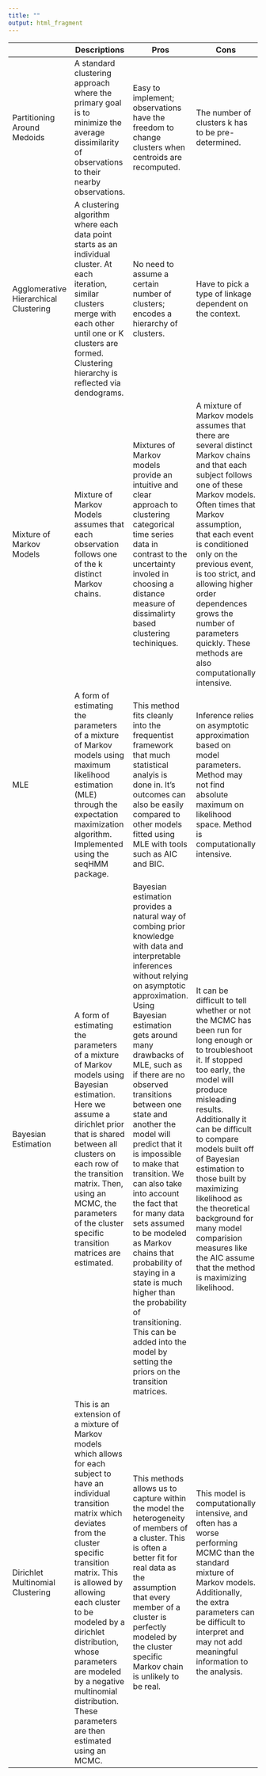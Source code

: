 ```yaml
---
title: ""
output: html_fragment
---
```



|                                       | Descriptions                                                                                                                                                                                                                                                                                                                                                                                     | Pros                                                                                                                                                                                                                                                                                                                                                                                                                                                                                                                                                                                                                                                          | Cons                                                                                                                                                                                                                                                                                                                                                                                                                                 |
|---------------------------------------|--------------------------------------------------------------------------------------------------------------------------------------------------------------------------------------------------------------------------------------------------------------------------------------------------------------------------------------------------------------------------------------------------|---------------------------------------------------------------------------------------------------------------------------------------------------------------------------------------------------------------------------------------------------------------------------------------------------------------------------------------------------------------------------------------------------------------------------------------------------------------------------------------------------------------------------------------------------------------------------------------------------------------------------------------------------------------|--------------------------------------------------------------------------------------------------------------------------------------------------------------------------------------------------------------------------------------------------------------------------------------------------------------------------------------------------------------------------------------------------------------------------------------|
|      Partitioning Around Medoids      | A standard clustering approach where the primary goal is to minimize the average dissimilarity of observations to their nearby observations.                                                                                                                                                                                                                                                     | Easy to implement; observations have the freedom to change clusters when centroids are recomputed.                                                                                                                                                                                                                                                                                                                                                                                                                                                                                                                                                            | The number of clusters k has to be pre-determined.                                                                                                                                                                                                                                                                                                                                                                                   |
| Agglomerative Hierarchical Clustering | A clustering algorithm where each data point starts as an individual cluster. At each iteration, similar clusters merge with each other until one or K clusters are formed. Clustering hierarchy is reflected via dendograms.                                                                                                                                                                    | No need to assume a certain number of clusters; encodes a hierarchy of clusters.                                                                                                                                                                                                                                                                                                                                                                                                                                                                                                                                                                              | Have to pick a type of linkage dependent on the context.                                                                                                                                                                                                                                                                                                                                                                             |
| Mixture of Markov Models              | Mixture of Markov Models assumes that each observation follows one of the k distinct Markov chains.                                                                                                                                                                                                                                                                                              | Mixtures of Markov models provide an intuitive and clear approach to clustering categorical time series data in contrast to the uncertainty involed in choosing a distance measure of dissimalirty based clustering techiniques.                                                                                                                                                                                                                                                                                                                                                                                                                              | A mixture of Markov models assumes that there are several distinct Markov chains and that each subject follows one of these Markov models. Often times that Markov assumption, that each event is conditioned only on the previous event, is too strict, and allowing higher order dependences grows the number of parameters quickly. These methods are also computationally intensive.                                             |
|                                   MLE | A form of estimating the parameters of a mixture of Markov models using maximum likelihood estimation (MLE) through the expectation maximization algorithm. Implemented using the seqHMM package.                                                                                                                                                                                                | This method fits cleanly into the frequentist framework that much statistical analyis is done in. It's outcomes can also be easily compared to other models fitted using MLE with tools such as AIC and BIC.                                                                                                                                                                                                                                                                                                                                                                                                                                                  | Inference relies on asymptotic approximation based on model parameters. Method may not find absolute maximum on likelihood space. Method is computationally intensive.                                                                                                                                                                                                                                                               |
|                   Bayesian Estimation | A form of estimating the parameters of a mixture of Markov models using Bayesian estimation. Here we assume a dirichlet prior that is shared between all clusters on each row of the transition matrix. Then, using an MCMC, the parameters of the cluster specific transition matrices are estimated.                                                                                           | Bayesian estimation provides a natural way of combing prior knowledge with data and interpretable inferences without relying on asymptotic approximation. Using Bayesian estimation gets around many drawbacks of MLE, such as if there are no observed transitions between one state and another the model will predict that it is impossible to make that transition. We can also take into account the fact that for many data sets assumed to be modeled as Markov chains that probability of staying in a state is much higher than the probability of transitioning. This can be added into the model by setting the priors on the transition matrices. | It can be difficult to tell whether or not the MCMC has been run for long enough or to troubleshoot it. If stopped too early, the model will produce misleading results. Additionally it can be difficult to compare models built off of Bayesian estimation to those built by maximizing likelihood as the theoretical background for many model comparision measures like the AIC assume that the method is maximizing likelihood. |
|      Dirichlet Multinomial Clustering | This is an extension of a mixture of Markov models which allows for each subject to have an individual transition matrix which deviates from the cluster specific transition matrix. This is allowed by allowing each cluster to be modeled by a dirichlet distribution, whose parameters are modeled by a negative multinomial distribution. These parameters are then estimated using an MCMC. | This methods allows us to capture within the model the heterogeneity of members of a cluster. This is often a better fit for real data as the assumption that every member of a cluster is perfectly modeled by the cluster specific Markov chain is unlikely to be real.                                                                                                                                                                                                                                                                                                                                                                                     | This model is computationally intensive, and often has a worse performing MCMC than the standard mixture of Markov models. Additionally, the extra parameters can be difficult to interpret and may not add meaningful information to the analysis.                                                                                                                                                                                  |
